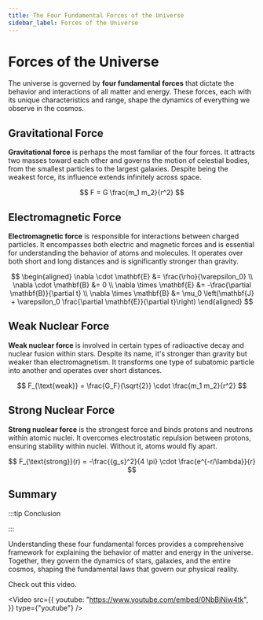 ```yaml
---
title: The Four Fundamental Forces of the Universe
sidebar_label: Forces of the Universe
---
```



# Forces of the Universe

The universe is governed by **four fundamental forces** that dictate the behavior and interactions of all matter and energy. These forces, each with its unique characteristics and range, shape the dynamics of everything we observe in the cosmos.

## Gravitational Force

**Gravitational force** is perhaps the most familiar of the four forces. It attracts two masses toward each other and governs the motion of celestial bodies, from the smallest particles to the largest galaxies. Despite being the weakest force, its influence extends infinitely across space.

$$
F = G \frac{m_1 m_2}{r^2}
$$

## Electromagnetic Force

**Electromagnetic force** is responsible for interactions between charged particles. It encompasses both electric and magnetic forces and is essential for understanding the behavior of atoms and molecules. It operates over both short and long distances and is significantly stronger than gravity.

$$
\begin{aligned}
\nabla \cdot \mathbf{E} &= \frac{\rho}{\varepsilon_0} \\
\nabla \cdot \mathbf{B} &= 0 \\
\nabla \times \mathbf{E} &= -\frac{\partial \mathbf{B}}{\partial t} \\
\nabla \times \mathbf{B} &= \mu_0 \left(\mathbf{J} + \varepsilon_0 \frac{\partial \mathbf{E}}{\partial t}\right)
\end{aligned}
$$

## Weak Nuclear Force

**Weak nuclear force** is involved in certain types of radioactive decay and nuclear fusion within stars. Despite its name, it's stronger than gravity but weaker than electromagnetism. It transforms one type of subatomic particle into another and operates over short distances.

$$
F_{\text{weak}} = \frac{G_F}{\sqrt{2}} \cdot \frac{m_1 m_2}{r^2}
$$

## Strong Nuclear Force

**Strong nuclear force** is the strongest force and binds protons and neutrons within atomic nuclei. It overcomes electrostatic repulsion between protons, ensuring stability within nuclei. Without it, atoms would fly apart.

$$
F_{\text{strong}}(r) = -\frac{{g_s}^2}{4 \pi} \cdot \frac{e^{-r/\lambda}}{r}
$$

## Summary

:::tip Conclusion


:::

Understanding these four fundamental forces provides a comprehensive framework for explaining the behavior of matter and energy in the universe. Together, they govern the dynamics of stars, galaxies, and the entire cosmos, shaping the fundamental laws that govern our physical reality.

Check out this video.

<div className="video-container">

<Video
  src={{
    youtube: "https://www.youtube.com/embed/0NbBjNiw4tk",
  }}
  type={"youtube"}
/>

</div>